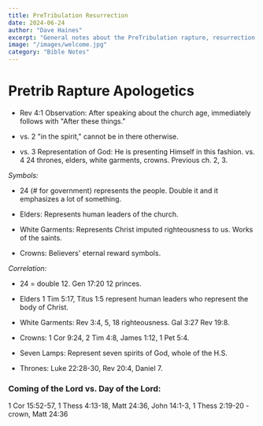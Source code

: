 ```yaml
---
title: PreTribulation Resurrection
date: 2024-06-24
author: "Dave Haines"
excerpt: "General notes about the PreTribulation rapture, resurrection of the saints"
image: "/images/welcome.jpg"
category: "Bible Notes"
---
```


# Pretrib Rapture Apologetics 

+ Rev 4:1 Observation: After speaking about the church age, immediately follows with "After these things." 
+ vs. 2 "in the spirit," cannot be in there otherwise.

+ vs. 3 Representation of God: He is presenting Himself in this fashion. vs. 4 24 thrones, elders, white garments, crowns. Previous ch. 2, 3.

_Symbols:_ 
* 24 (# for government) represents the people. Double it and it emphasizes a lot of something.

* Elders: Represents human leaders of the church.

* White Garments: Represents Christ imputed righteousness to us. Works of the saints.

* Crowns: Believers' eternal reward symbols.

_Correlation:_ 
* 24 = double 12. Gen 17:20 12 princes. 
* Elders 1 Tim 5:17, Titus 1:5 represent human leaders who represent the body of Christ.

* White Garments: Rev 3:4, 5, 18 righteousness. Gal 3:27 Rev 19:8.

* Crowns: 1 Cor 9:24, 2 Tim 4:8, James 1:12, 1 Pet 5:4.

* Seven Lamps: Represent seven spirits of God, whole of the H.S.

* Thrones: Luke 22:28-30, Rev 20:4, Daniel 7.

### Coming of the Lord vs. Day of the Lord: 
1 Cor 15:52-57, 1 Thess 4:13-18, Matt 24:36, John 14:1-3, 1 Thess 2:19-20 - crown, Matt 24:36